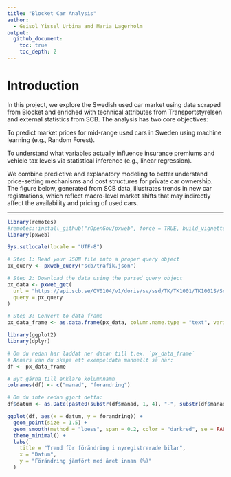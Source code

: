 ```yaml
---
title: "Blocket Car Analysis"
author: 
  - Geisol Yissel Urbina and Maria Lagerholm
output: 
  github_document:
    toc: true
    toc_depth: 2
---
```



# Introduction

In this project, we explore the Swedish used car market using data scraped from Blocket and enriched with technical attributes from Transportstyrelsen and external statistics from SCB. The analysis has two core objectives:

To predict market prices for mid-range used cars in Sweden using machine learning (e.g., Random Forest).

To understand what variables actually influence insurance premiums and vehicle tax levels via statistical inference (e.g., linear regression).

We combine predictive and explanatory modeling to better understand price-setting mechanisms and cost structures for private car ownership. The figure below, generated from SCB data, illustrates trends in new car registrations, which reflect macro-level market shifts that may indirectly affect the availability and pricing of used cars.




---


```r

library(remotes)
#remotes::install_github("rOpenGov/pxweb", force = TRUE, build_vignettes = FALSE)
library(pxweb)

Sys.setlocale(locale = "UTF-8")

# Step 1: Read your JSON file into a proper query object
px_query <- pxweb_query("scb/trafik.json")

# Step 2: Download the data using the parsed query object
px_data <- pxweb_get(
  url = "https://api.scb.se/OV0104/v1/doris/sv/ssd/TK/TK1001/TK1001S/SnabbStatTK1001",
  query = px_query
)

# Step 3: Convert to data frame
px_data_frame <- as.data.frame(px_data, column.name.type = "text", variable.value.type = "text")


```
```r
library(ggplot2)
library(dplyr)

# Om du redan har laddat ner datan till t.ex. `px_data_frame`
# Annars kan du skapa ett exempeldata manuellt så här:
df <- px_data_frame

# Byt gärna till enklare kolumnnamn
colnames(df) <- c("manad", "forandring")

# Om du inte redan gjort detta:
df$datum <- as.Date(paste0(substr(df$manad, 1, 4), "-", substr(df$manad, 6, 7), "-01"))

ggplot(df, aes(x = datum, y = forandring)) +
  geom_point(size = 1.5) +
  geom_smooth(method = "loess", span = 0.2, color = "darkred", se = FALSE, size = 1) +
  theme_minimal() +
  labs(
    title = "Trend för förändring i nyregistrerade bilar",
    x = "Datum",
    y = "Förändring jämfört med året innan (%)"
  )



```

